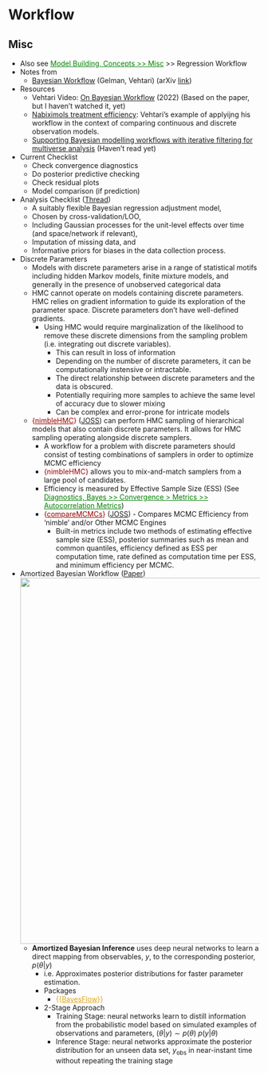 # Workflow {#sec-bayes-wkflw .unnumbered}

## Misc {#sec-bayes-wkflw-misc .unnumbered}

-   Also see [Model Building, Concepts \>\> Misc](model-building-concepts.qmd#sec-modbld-misc){style="color: green"} \>\> Regression Workflow
-   Notes from
    -   [Bayesian Workflow](http://www.stat.columbia.edu/~gelman/research/unpublished/Bayesian_Workflow_article.pdf) (Gelman, Vehtari) (arXiv [link](https://arxiv.org/abs/2011.01808))
-   Resources
    -   Vehtari Video: [On Bayesian Workflow](https://www.youtube.com/watch?v=ppKpwtGy8KQ&ab_channel=Generable) (2022) (Based on the paper, but I haven't watched it, yet)
    -   [Nabiximols treatment efficiency](https://users.aalto.fi/~ave/casestudies/Nabiximols/nabiximols.html): Vehtari's example of applyijng his workflow in the context of comparing continuous and discrete observation models.
    -   [Supporting Bayesian modelling workflows with iterative filtering for multiverse analysis](https://arxiv.org/abs/2404.01688) (Haven't read yet)
-   Current Checklist
    -   Check convergence diagnostics
    -   Do posterior predictive checking
    -   Check residual plots
    -   Model comparison (if prediction)
-   Analysis Checklist ([Thread](https://vis.social/@robertGrant/109743940709993385))
    -   A suitably flexible Bayesian regression adjustment model,
    -   Chosen by cross-validation/LOO,
    -   Including Gaussian processes for the unit-level effects over time (and space/network if relevant),
    -   Imputation of missing data, and
    -   Informative priors for biases in the data collection process.
-   Discrete Parameters
    -   Models with discrete parameters arise in a range of statistical motifs including hidden Markov models, finite mixture models, and generally in the presence of unobserved categorical data
    -   HMC cannot operate on models containing discrete parameters. HMC relies on gradient information to guide its exploration of the parameter space. Discrete parameters don't have well-defined gradients.
        -   Using HMC would require marginalization of the likelihood to remove these discrete dimensions from the sampling problem (i.e. integrating out discrete variables).
            -   This can result in loss of information
            -   Depending on the number of discrete parameters, it can be computationally instensive or intractable.
            -   The direct relationship between discrete parameters and the data is obscured.
            -   Potentially requiring more samples to achieve the same level of accuracy due to slower mixing
            -   Can be complex and error-prone for intricate models
    -   [{]{style="color: #990000"}[nimbleHMC](https://cran.r-project.org/web/packages/nimbleHMC/index.html){style="color: #990000"}[}]{style="color: #990000"} ([JOSS](https://joss.theoj.org/papers/10.21105/joss.06745)) can perform HMC sampling of hierarchical models that also contain discrete parameters. It allows for HMC sampling operating alongside discrete samplers.
        -   A workflow for a problem with discrete parameters should consist of testing combinations of samplers in order to optimize MCMC efficiency
        -   [{nimbleHMC}]{style="color: #990000"} allows you to mix-and-match samplers from a large pool of candidates.
        -   Efficiency is measured by Effective Sample Size (ESS) (See [Diagnostics, Bayes \>\> Convergence \> Metrics \>\> Autocorrelation Metrics](diagnostics-bayes.qmd#sec-diag-bay-conv-autoc){style="color: green"})
        -   [{]{style="color: #990000"}[compareMCMCs](https://cran.r-project.org/web/packages/compareMCMCs/index.html){style="color: #990000"}[}]{style="color: #990000"} ([JOSS](https://joss.theoj.org/papers/10.21105/joss.03844)) - Compares MCMC Efficiency from 'nimble' and/or Other MCMC Engines
            -   Built-in metrics include two methods of estimating effective sample size (ESS), posterior summaries such as mean and common quantiles, efficiency defined as ESS per computation time, rate defined as computation time per ESS, and minimum efficiency per MCMC.
-   Amortized Bayesian Workflow ([Paper](https://arxiv.org/abs/2409.04332))\
    ![](_resources/Bayes-Workflow.resources/amortized-wrkflw-1.png){.lightbox width="732"}
    -   **Amortized Bayesian Inference** uses deep neural networks to learn a direct mapping from observables, $y$, to the corresponding posterior, $p(\theta | y)$
        -   i.e. Approximates posterior distributions for faster parameter estimation.
        -   Packages
            -   [{{]{style="color: goldenrod"}[BayesFlow](https://bayesflow.org/){style="color: goldenrod"}[}}]{style="color: goldenrod"}
        -   2-Stage Approach
            -   Training Stage: neural networks learn to distill information from the probabilistic model based on simulated examples of observations and parameters, $(\theta | y) \sim p(\theta) \;p(y|\theta)$
            -   Inference Stage: neural networks approximate the posterior distribution for an unseen data set, $y_\text{obs}$ in near-instant time without repeating the training stage
